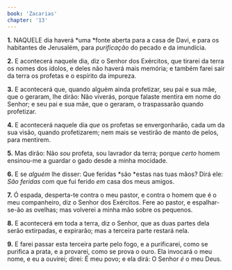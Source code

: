 ```yaml
---
book: 'Zacarias'
chapter: '13'
---
```


**1.** NAQUELE dia haverá *uma *fonte aberta para a casa de Davi, e para os habitantes de Jerusalém, para *purificação* do pecado e da imundícia.

**2.** E acontecerá naquele dia, diz o Senhor dos Exércitos, que tirarei da terra os nomes dos ídolos, e deles não haverá mais memória; e também farei sair da terra os profetas e o espírito da impureza.

**3.** E acontecerá que, quando alguém ainda profetizar, seu pai e sua mãe, que o geraram, lhe dirão: Não viverás, porque falaste mentira em nome do Senhor; e seu pai e sua mãe, que o geraram, o traspassarão quando profetizar.

**4.** E acontecerá naquele dia *que* os profetas se envergonharão, cada um da sua visão, quando profetizarem; nem mais se vestirão de manto de pelos, para mentirem.

**5.** Mas dirão: Não *sou* profeta, sou lavrador da terra; porque *certo* homem ensinou-me a guardar o gado desde a minha mocidade.

**6.** E se *alguém* lhe disser: Que feridas *são *estas nas tuas mãos? Dirá ele: *São feridas* com que fui ferido *em* casa dos meus amigos.

**7.** Ó espada, desperta-te contra o meu pastor, e contra o homem que é o meu companheiro, diz o Senhor dos Exércitos. Fere ao pastor, e espalhar-se-ão as ovelhas; mas volverei a minha mão sobre os pequenos.

**8.** E acontecerá em toda a terra, diz o Senhor, que as duas partes dela serão extirpadas, e expirarão; mas a terceira parte restará nela.

**9.** E farei passar esta terceira parte pelo fogo, e a purificarei, como se purifica a prata, e a provarei, como se prova o ouro. Ela invocará o meu nome, e eu a ouvirei; direi: É meu povo; e ela dirá: O Senhor *é* o meu Deus.